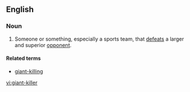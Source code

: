 ==English==

===Noun===
{{en-noun|sg=[[giant]]-[[killer]]}}

# Someone or something, especially a sports team, that [[defeat]]s a larger and superior [[opponent]].

====Related terms====
* [[giant-killing]]

[[vi:giant-killer]]